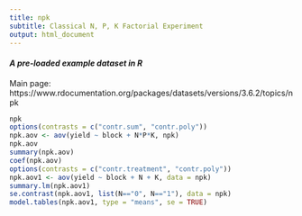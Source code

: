 ```yaml
---
title: npk
subtitle: Classical N, P, K Factorial Experiment
output: html_document
---
```


#### *A pre-loaded example dataset in R*
Main page: https://www.rdocumentation.org/packages/datasets/versions/3.6.2/topics/npk

```r
npk
options(contrasts = c("contr.sum", "contr.poly"))
npk.aov <- aov(yield ~ block + N*P*K, npk)
npk.aov
summary(npk.aov)
coef(npk.aov)
options(contrasts = c("contr.treatment", "contr.poly"))
npk.aov1 <- aov(yield ~ block + N + K, data = npk)
summary.lm(npk.aov1)
se.contrast(npk.aov1, list(N=="0", N=="1"), data = npk)
model.tables(npk.aov1, type = "means", se = TRUE)
```
